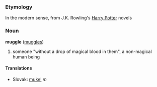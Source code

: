 === Etymology ===

In the modern sense, from J.K. Rowling's [[Harry Potter]] novels

=== Noun ===
'''muggle''' ([[muggles]])

# someone "without a drop of magical blood in them", a non-magical human being

==== Translations ====
*Slovak: [[mukel]] ''m''